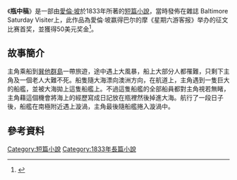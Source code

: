 {{infobox Book | 
| name            = 瓶中稿
|  title_orig    = '''''MS. Found in a Bottle'''''
|image =[[File:MS_Found_in_a_Bottle_Wogel.JPG|180px]]
|   image_caption = Woge的插畫
| author        = [[愛倫·坡|愛倫·坡]]
| country         = {{USA}}
| language        = [[英文|英文]]
| series          = 
|  genre         = [[短篇小說|短篇小說]]
|   release_date  = 1833年
}}

《'''瓶中稿'''》是一部由[[愛倫·坡|愛倫·坡]]於1833年所著的[[短篇小說|短篇小說]]，當時發佈在雜誌 Baltimore Saturday Visiter上，此作品為愛倫·坡嬴得巴尔的摩《星期六游客报》举办的征文比赛首奖，並獲得50美元奖金<ref>{{Cite web |url=http://book.163.com/09/1013/15/5LH2U99H00923M2M.html |title=经济危机与惊悚大师爱伦·坡的绝处逢生 |access-date=2018-05-18 |archive-date=2020-09-13 |archive-url=https://web.archive.org/web/20200913105753/http://book.163.com/09/1013/15/5LH2U99H00923M2M.html |dead-url=no }}</ref>。

== 故事簡介 ==
主角乘船到[[巽他群島|巽他群島]]一帶旅遊，途中遇上大風暴，船上大部分人都罹難，只剩下主角及一個老人大難不死。船隻隨大海漂向澳洲方向，在航道上，主角遇到一隻巨大的船艦，並被大海拋上這隻船艦上。不過這隻船艦的全部船員都對主角視若無睹，主角藉這個機會將海上的經歷寫成日記放在瓶裡然後掉進大海。航行了一段日子後，船艦在南極附近遇上漩渦，主角最後隨船艦捲入漩渦中。
== 參考資料 ==
{{reflist}}

{{wikisource|MS. Found in a Bottle|瓶中稿|en}}

{{小說小作品}}

[[Category:短篇小說|Category:短篇小說]]
[[Category:1833年長篇小說|Category:1833年長篇小說]]